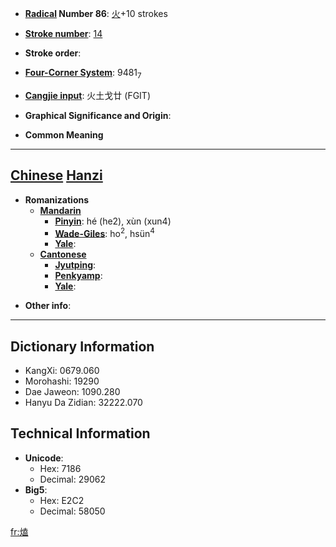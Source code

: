 * '''[[Wiktionary:Chinese radical index| Radical]] Number 86''': [[Wiktionary:Chinese radical index 火|火]]+10 strokes

* '''[[Wiktionary:Chinese total strokes index|Stroke number]]''': [[Wiktionary:Chinese total strokes index 14|14]]

* '''Stroke order''': 

* '''[[Wiktionary:Chinese four corner index|Four-Corner System]]''': 9481<sub>7</sub>

* '''[[Wiktionary:Chinese Cangjie index|Cangjie input]]''': 火土戈廿 (FGIT)

* '''Graphical Significance and Origin''': 

* '''Common Meaning'''

----

== [[Chinese]] [[Hanzi]] ==

* '''Romanizations'''
** '''[[Mandarin]]'''
*** '''[[Pinyin]]''': hé (he2), xùn (xun4)
*** '''[[Wade-Giles]]''': ho<sup>2</sup>, hsün<sup>4</sup>
*** '''[[Yale]]''': 
** '''[[Cantonese]]'''
*** '''[[Jyutping]]''':
*** '''[[Penkyamp]]''': 
*** '''[[Yale]]''': 

* '''Other info''': 

----

== Dictionary Information ==

* KangXi: 0679.060
* Morohashi: 19290
* Dae Jaweon: 1090.280
* Hanyu Da Zidian: 32222.070

== Technical Information ==

* '''Unicode''':
** Hex: 7186
** Decimal: 29062
* '''Big5''':
** Hex: E2C2
** Decimal: 58050

[[fr:熆]]